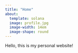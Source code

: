 ---
title: "Home"
about:
  template: solana
  image: profile.jpg
  image-width: 14em
  image-shape: round
---

Hello, this is my personal website!

